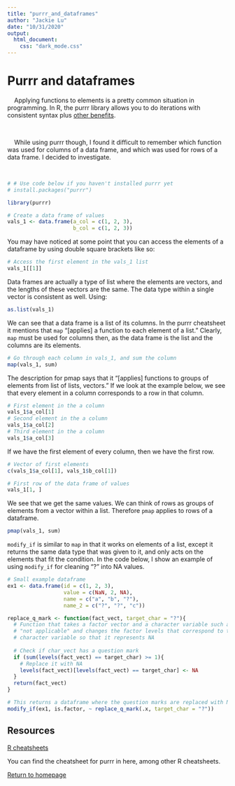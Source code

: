 ```yaml
---
title: "purrr_and_dataframes"
author: "Jackie Lu"
date: "10/31/2020"
output:
  html_document:
    css: "dark_mode.css"
---
```


# Purrr and dataframes

|     Applying functions to elements is a pretty common situation in programming. In R, the purrr library allows you to do iterations with consistent syntax plus <a href="https://stackoverflow.com/a/47123420">other benefits</a>.  

<br>

|     While using purrr though, I found it difficult to remember which function was used for columns of a data frame, and which was used for rows of a data frame. I decided to investigate.

<br>


```r
# # Use code below if you haven't installed purrr yet
# install.packages("purrr")

library(purrr)

# Create a data frame of values
vals_1 <- data.frame(a_col = c(1, 2, 3),
                     b_col = c(1, 2, 3))
```

You may have noticed at some point that you can access the elements of a dataframe by using double square brackets like so:
```r
# Access the first element in the vals_1 list
vals_1[[1]]
```

Data frames are actually a type of list where the elements are vectors, and the lengths of these vectors are the same. The data type within a single vector is consistent as well. Using:

```r
as.list(vals_1)
```

We can see that a data frame is a list of its columns. In the purrr cheatsheet
it mentions that $\texttt{map}$ "[applies] a function to each element of a list." Clearly, $\texttt{map}$ must be used for columns then, as the data frame is the list and the columns are its elements.

```r
# Go through each column in vals_1, and sum the column
map(vals_1, sum)
```

The description for pmap says that it "[applies] functions to groups of elements from list of lists, vectors." If we look at the example below, we see that every element in a column corresponds to a row in that column.  

```r
# First element in the a column
vals_1$a_col[1]
# Second element in the a column
vals_1$a_col[2]
# Third element in the a column
vals_1$a_col[3]
```

If we have the first element of every column, then we have the first row.

```r
# Vector of first elements
c(vals_1$a_col[1], vals_1$b_col[1])

# First row of the data frame of values
vals_1[1, ]
```

We see that we get the same values. We can think of rows as groups of elements from a vector within a list. Therefore $\texttt{pmap}$ applies to rows of a dataframe.  

```r
pmap(vals_1, sum)
```

$\texttt{modify_if}$ is similar to $\texttt{map}$ in that it works on elements of a list, except it returns the same data type that was given to it, and only acts on the elements that fit the condition. In the code below, I show an example of using $\texttt{modify_if}$ for cleaning "?" into NA values.

```r
# Small example dataframe
ex1 <- data.frame(id = c(1, 2, 3),
                  value = c(NaN, 2, NA),
                  name = c("a", "b", "?"),
                  name_2 = c("?", "?", "c"))

replace_q_mark <- function(fact_vect, target_char = "?"){
  # Function that takes a factor vector and a character variable such as
  # "not applicable" and changes the factor levels that correspond to the
  # character variable so that it represents NA
  
  # Check if char_vect has a question mark
  if (sum(levels(fact_vect) == target_char) >= 1){
    # Replace it with NA
    levels(fact_vect)[levels(fact_vect) == target_char] <- NA
  }
  return(fact_vect)
}

# This returns a dataframe where the question marks are replaced with NA's
modify_if(ex1, is.factor, ~ replace_q_mark(.x, target_char = "?"))
```



## Resources

<section>
  <a href="https://rstudio.com/resources/cheatsheets/">
    R cheatsheets
  </a>
  <p>
    You can find the cheatsheet for purrr in here, among other R cheatsheets.
  </p>
</section>

<section>
  <a href = "https://jql6.github.io" class="end">
    Return to homepage
  </a>
</section>

<br>